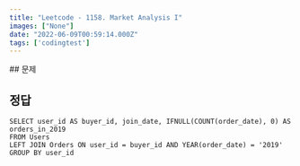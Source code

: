 ```yaml
---
title: "Leetcode - 1158. Market Analysis I"
images: ["None"]
date: "2022-06-09T00:59:14.000Z"
tags: ['codingtest']
---
```


<TOCInline toc={props.toc} asDisclosure />
## 문제

[](https://leetcode.com/problems/market-analysis-i/)

## 정답

```
SELECT user_id AS buyer_id, join_date, IFNULL(COUNT(order_date), 0) AS orders_in_2019
FROM Users
LEFT JOIN Orders ON user_id = buyer_id AND YEAR(order_date) = '2019'
GROUP BY user_id

```
